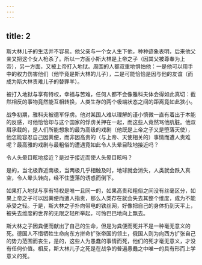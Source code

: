 ```yaml
---
---
---
```

title: 2
---




斯大林儿子的生活并不容易。他父亲与一个女人生下他，种种迹象表明，后来他父亲又把这个女人枪杀了。所以一方面小斯大林是上帝之子（因其父被尊奉为上帝），另一方面，又被上帝打入地狱。周围的人都双重地惧怕他：一是他可以用手中的权力伤害他们（他毕竟是斯大林的儿子），二是可能恰恰是因与他的友谊（而成为斯大林责难儿子的替罪羊）。

被打入地狱与享有特权，幸福与苦难，任何人都不会像雅科夫体会得如此真切：截然相反的事物竟然能互相转换，人类生存的两个极端状态之间的距离竟如此狭小。

战争初期，雅科夫被德军俘虏。他对某国人难以理解的谨小慎微一直有着出于本能的反感，可他恰恰却与这个国家的俘虏关押在一起，而这些人竟然骂他肮脏。他双肩承载的，是人们所能想象的最为高级的戏剧（他既是上帝之子又是堕落天使），他怎能容忍自己因粪便，而非因高贵的（与上帝、天使相关的）事情而遭人责难呢？最高雅的戏剧与最粗俗的遭遇竟如此令人头晕目眩地接近吗？

令人头晕目眩地接近？是过于接近而使人头晕目眩吗？

是的，当北极靠近南极，当两极几乎相触及时，地球就会消失，人类就会跌入真空，令人晕头转向，经不住堕落的诱惑而倒下。

如果打入地狱与享有特权是唯一且同一的，如果高贵和粗俗之间没有丝毫区分，如果上帝之子可以因粪便而遭人指责，那么人类存在就会失去其整个维度，成为不能承受之轻。于是，斯大林之子扑向带电的铁丝网，好像把自己的身体扔到天平上，被失去维度的世界的无限之轻所举起，可怜巴巴地向上飘去。

斯大林之子因粪便而献出了自己的生命，但是为粪便而死并不是一种毫无意义的死。德国人不惜牺牲生命向东方拼命扩张帝国的领土，俄国人则为向西方扩张自己的势力范围而丧生，是的，这些人为愚蠢的事情而死，他们的死才毫无意义，才没有任何价值。相反，斯大林儿子之死是在战争的普遍愚蠢之中唯一的具有形而上学意义的死。
